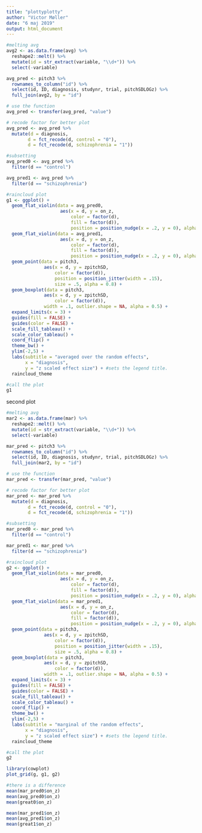 ```yaml
---
title: "plottyplotty"
author: "Victor Møller"
date: "6 maj 2019"
output: html_document
---
```


```r
#melting avg
avg2 <- as.data.frame(avg) %>%
  reshape2::melt() %>%
  mutate(id = str_extract(variable, "\\d+")) %>%
  select(-variable)

avg_pred <- pitch3 %>%
  rownames_to_column("id") %>%
  select(id, ID, diagnosis, studynr, trial, pitchSDLOGz) %>%
  full_join(avg2, by = "id")

# use the function
avg_pred <- transfer(avg_pred, "value")

# recode factor for better plot
avg_pred <- avg_pred %>%
  mutate(d = diagnosis,
        d = fct_recode(d, control = "0"),
        d = fct_recode(d, schizophrenia = "1"))

#subsetting
avg_pred0 <- avg_pred %>%
  filter(d == "control")

avg_pred1 <- avg_pred %>%
  filter(d == "schizophrenia")

#raincloud plot
g1 <- ggplot() +
  geom_flat_violin(data = avg_pred0, 
                    aes(x = d, y = on_z,
                        color = factor(d),
                        fill = factor(d)),
                        position = position_nudge(x = .2, y = 0), alpha = .8) +
  geom_flat_violin(data = avg_pred1, 
                    aes(x = d, y = on_z,
                        color = factor(d),
                        fill = factor(d)),
                        position = position_nudge(x = .2, y = 0), alpha = .8) +
  geom_point(data = pitch3,
              aes(x = d, y = zpitchSD,
                  color = factor(d)), 
                  position = position_jitter(width = .15), 
                  size = .5, alpha = 0.8) +
  geom_boxplot(data = pitch3,
              aes(x = d, y = zpitchSD,
                  color = factor(d)),
              width = .1, outlier.shape = NA, alpha = 0.5) +
  expand_limits(x = 3) +
  guides(fill = FALSE) + 
  guides(color = FALSE) +
  scale_fill_tableau() +
  scale_color_tableau() +
  coord_flip() +
  theme_bw() +
  ylim(-2,5) +
  labs(subtitle = "averaged over the random effects", 
       x = "diagnosis", 
       y = "z scaled effect size") + #sets the legend title.
  raincloud_theme

#call the plot
g1
```

second plot

```r

#melting avg
mar2 <- as.data.frame(mar) %>%
  reshape2::melt() %>%
  mutate(id = str_extract(variable, "\\d+")) %>%
  select(-variable)

mar_pred <- pitch3 %>%
  rownames_to_column("id") %>%
  select(id, ID, diagnosis, studynr, trial, pitchSDLOGz) %>%
  full_join(mar2, by = "id")

# use the function
mar_pred <- transfer(mar_pred, "value")

# recode factor for better plot
mar_pred <- mar_pred %>%
  mutate(d = diagnosis,
        d = fct_recode(d, control = "0"),
        d = fct_recode(d, schizophrenia = "1"))

#subsetting
mar_pred0 <- mar_pred %>%
  filter(d == "control")

mar_pred1 <- mar_pred %>%
  filter(d == "schizophrenia")

#raincloud plot
g2 <- ggplot() +
  geom_flat_violin(data = mar_pred0, 
                    aes(x = d, y = on_z,
                        color = factor(d),
                        fill = factor(d)),
                        position = position_nudge(x = .2, y = 0), alpha = .8) +
  geom_flat_violin(data = mar_pred1, 
                    aes(x = d, y = on_z,
                        color = factor(d),
                        fill = factor(d)),
                        position = position_nudge(x = .2, y = 0), alpha = .8) +
  geom_point(data = pitch3,
              aes(x = d, y = zpitchSD,
                  color = factor(d)), 
                  position = position_jitter(width = .15), 
                  size = .5, alpha = 0.8) +
  geom_boxplot(data = pitch3,
              aes(x = d, y = zpitchSD,
                  color = factor(d)),
              width = .1, outlier.shape = NA, alpha = 0.5) +
  expand_limits(x = 3) +
  guides(fill = FALSE) + 
  guides(color = FALSE) +
  scale_fill_tableau() +
  scale_color_tableau() +
  coord_flip() +
  theme_bw() +
  ylim(-2,5) +
  labs(subtitle = "marginal of the random effects", 
       x = "diagnosis", 
       y = "z scaled effect size") + #sets the legend title.
  raincloud_theme

#call the plot
g2

library(cowplot)
plot_grid(g, g1, g2)

#there is a difference
mean(mar_pred0$on_z)
mean(avg_pred0$on_z)
mean(great0$on_z)

mean(mar_pred1$on_z)
mean(avg_pred1$on_z)
mean(great1$on_z)

```

